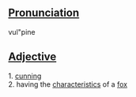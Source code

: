 ==[[Pronunciation]]==
vul"pine

==[[Adjective]]==
1. [[cunning]] <br>
2. having the [[characteristic]]s of a [[fox]]